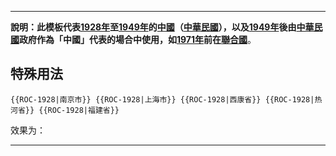 <includeonly><!-- 在這裡加入模板的保護標識 --></includeonly><noinclude>{{template doc page viewed directly}}</noinclude>
<!-- 在本行下編輯模板說明 -->
----
'''說明：此模板代表[[1928年]]至[[1949年]]的[[中國]]（[[中華民國]]），以及[[1949年]]後由[[中華民國]]政府作為「中國」代表的場合中使用，如[[1971年]]前在[[聯合國]]'''。

== 特殊用法 ==
<pre>{{ROC-1928|南京市}} {{ROC-1928|上海市}} {{ROC-1928|西康省}} {{ROC-1928|热河省}} {{ROC-1928|福建省}}</pre>
效果为：{{ROC-1928|南京市}} {{ROC-1928|上海市}}  {{ROC-1928|西康省}} {{ROC-1928|热河省}} {{ROC-1928|福建省}}

----
{{CHN-all}}

<includeonly>
<!-- 本行下加入模板的分類 -->

[[Category:中華民國旗幟模板|{{PAGENAME}}]]

<!-- 本行下加入模板的跨語言鏈接 -->

</includeonly>